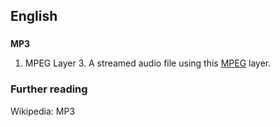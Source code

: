 ==English==
==={{initialism}}===
'''MP3'''

#MPEG Layer 3.  A streamed audio file using this [[MPEG]] layer.

=== Further reading ===
Wikipedia: MP3